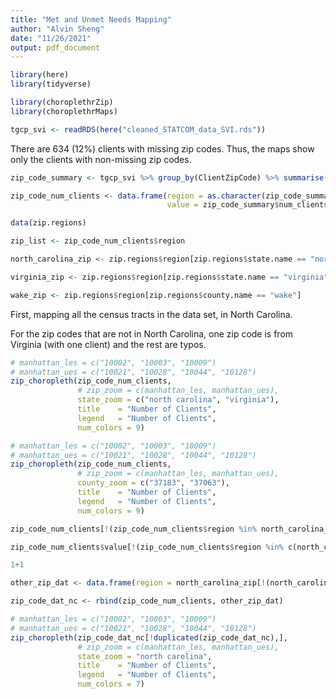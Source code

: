 ```yaml
---
title: "Met and Unmet Needs Mapping"
author: "Alvin Sheng"
date: "11/26/2021"
output: pdf_document
---
```


```r
library(here)
library(tidyverse)

library(choroplethrZip)
library(choroplethrMaps)
```

```r
tgcp_svi <- readRDS(here("cleaned_STATCOM_data_SVI.rds"))
```

There are 634 (12%) clients with missing zip codes. Thus, the maps show only the clients with non-missing zip codes.

```r
zip_code_summary <- tgcp_svi %>% group_by(ClientZipCode) %>% summarise(num_clients = n(), prop_clients = n() / nrow(tgcp_svi))

zip_code_num_clients <- data.frame(region = as.character(zip_code_summary$ClientZipCode), 
                                   value = zip_code_summary$num_clients)
```

<!-- Consider making all other NC zip codes with 0 number of clients -->

```r
data(zip.regions)

zip_list <- zip_code_num_clients$region

north_carolina_zip <- zip.regions$region[zip.regions$state.name == "north carolina"]

virginia_zip <- zip.regions$region[zip.regions$state.name == "virginia"]

wake_zip <- zip.regions$region[zip.regions$county.name == "wake"]
```



First, mapping all the census tracts in the data set, in North Carolina. 

For the zip codes that are not in North Carolina, one zip code is from Virginia (with one client) and the rest are typos. 

<!-- The tgcp_svi dataset  -->

```r


# manhattan_les = c("10002", "10003", "10009")
# manhattan_ues = c("10021", "10028", "10044", "10128")
zip_choropleth(zip_code_num_clients,
               # zip_zoom = c(manhattan_les, manhattan_ues),
               state_zoom = c("north carolina", "virginia"),
               title    = "Number of Clients",
               legend   = "Number of Clients", 
               num_colors = 9)
```



```r


# manhattan_les = c("10002", "10003", "10009")
# manhattan_ues = c("10021", "10028", "10044", "10128")
zip_choropleth(zip_code_num_clients,
               # zip_zoom = c(manhattan_les, manhattan_ues),
               county_zoom = c("37183", "37063"),
               title    = "Number of Clients",
               legend   = "Number of Clients", 
               num_colors = 9)
```



<!-- Finding only the counties with ZCTAs containing >= 5 clients -->

<!-- c -->

```r
zip_code_num_clients[!(zip_code_num_clients$region %in% north_carolina_zip) & !is.na(zip_code_num_clients$region),]
```

```r
zip_code_num_clients$value[!(zip_code_num_clients$region %in% c(north_carolina_zip, virginia_zip)) & !is.na(zip_code_num_clients$region)]
```

<!-- Find counties with >1 client -->

```r
1+1
```




```r
other_zip_dat <- data.frame(region = north_carolina_zip[!(north_carolina_zip %in% zip_list)], value = 0)

zip_code_dat_nc <- rbind(zip_code_num_clients, other_zip_dat)
```



```r

# manhattan_les = c("10002", "10003", "10009")
# manhattan_ues = c("10021", "10028", "10044", "10128")
zip_choropleth(zip_code_dat_nc[!duplicated(zip_code_dat_nc),],
               # zip_zoom = c(manhattan_les, manhattan_ues),
               state_zoom = "north carolina",
               title    = "Number of Clients",
               legend   = "Number of Clients",
               num_colors = 7)

```



<!-- To-do: point out the zip codes in tabular format with most unmet need -->


